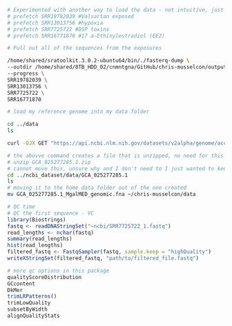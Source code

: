 

```bash
# Experimented with another way to load the data - not intuitive, just keeping for the file accession numbers
# prefetch SRR19782039 #Valsartan exposed
# prefetch SRR13013756 #hypoxia
# prefetch SRR7725722 #DSP toxins
# prefetch SRR16771870 #17 a-Ethinylestradiol (EE2)
```

```bash
# Pull out all of the sequences from the exposures

/home/shared/sratoolkit.3.0.2-ubuntu64/bin/./fasterq-dump \
--outdir /home/shared/8TB_HDD_02/cnmntgna/GitHub/chris-musselcon/output/ncbi \
--progress \
SRR19782039 \
SRR13013756 \
SRR7725722 \
SRR16771870 


```

```bash

# load my reference genome into my data folder

cd ../data
ls

curl -OJX GET "https://api.ncbi.nlm.nih.gov/datasets/v2alpha/genome/accession/GCA_025277285.1/download?include_annotation_type=GENOME_FASTA,GENOME_GFF,RNA_FASTA,CDS_FASTA,PROT_FASTA,SEQUENCE_REPORT&filename=GCA_025277285.1.zip" -H "Accept: application/zip"

# the abovve command creates a file that is unzipped, no need for this
# unzip GCA_025277285.1.zip
# cannot move this, unsure why and I don't need to I just wanted to keep stuff in the same place
cd ../ncbi_dataset/data/GCA_025277285.1
ls
# moving it to the home data folder out of the one created
mv GCA_025277285.1_MgalMED_genomic.fna ~/chris-musselcon/data
```

```r

# QC time
# QC the first sequence - VC
library(Biostrings)
fastq <- readDNAStringSet("~ncbi/SRR7725722_1.fastq")
read_lengths <- nchar(fastq)
summary(read_lengths)
hist(read_lengths)
filtered_fastq <- FastqSampler(fastq, sample.keep = "highQuality")
writeXStringSet(filtered_fastq, "path/to/filtered_file.fastq")

```
```r
# more qc options in this package
qualityScoreDistribution
GCcontent
DkMer
trimLRPatterns()
trimLowQuality
subsetByWidth
alignQualityStats
```






